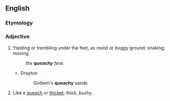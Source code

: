 ==English==

===Etymology===
{{suffix|queach|y|lang=en}}

===Adjective===
{{en-adj}}

# Yielding or trembling under the feet, as moist or boggy ground; shaking; moving.
#: ''the '''queachy''' fens''
#* Drayton
#*: Godwin's '''queachy''' sands
# {{label|en|obsolete}} Like a [[queach]] or [[thicket]]; thick, bushy.<!--according to old Webster 1913, referring to even earlier Cockeram dictionary-->